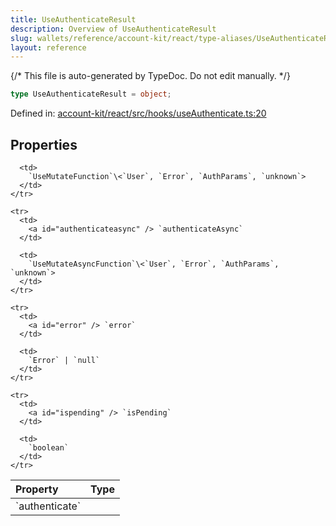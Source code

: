 ```yaml
---
title: UseAuthenticateResult
description: Overview of UseAuthenticateResult
slug: wallets/reference/account-kit/react/type-aliases/UseAuthenticateResult
layout: reference
---
```


{/* This file is auto-generated by TypeDoc. Do not edit manually. */}

```ts
type UseAuthenticateResult = object;
```

Defined in: [account-kit/react/src/hooks/useAuthenticate.ts:20](https://github.com/alchemyplatform/aa-sdk/blob/17aad1f572375d42a06c7e3238078a88a435d459/account-kit/react/src/hooks/useAuthenticate.ts#L20)

## Properties

<table>
  <thead>
    <tr>
      <th align="left">Property</th>
      <th align="left">Type</th>
    </tr>
  </thead>

  <tbody>
    <tr>
      <td>
        <a id="authenticate" /> `authenticate`
      </td>

      <td>
        `UseMutateFunction`\<`User`, `Error`, `AuthParams`, `unknown`>
      </td>
    </tr>

    <tr>
      <td>
        <a id="authenticateasync" /> `authenticateAsync`
      </td>

      <td>
        `UseMutateAsyncFunction`\<`User`, `Error`, `AuthParams`, `unknown`>
      </td>
    </tr>

    <tr>
      <td>
        <a id="error" /> `error`
      </td>

      <td>
        `Error` | `null`
      </td>
    </tr>

    <tr>
      <td>
        <a id="ispending" /> `isPending`
      </td>

      <td>
        `boolean`
      </td>
    </tr>

  </tbody>
</table>

